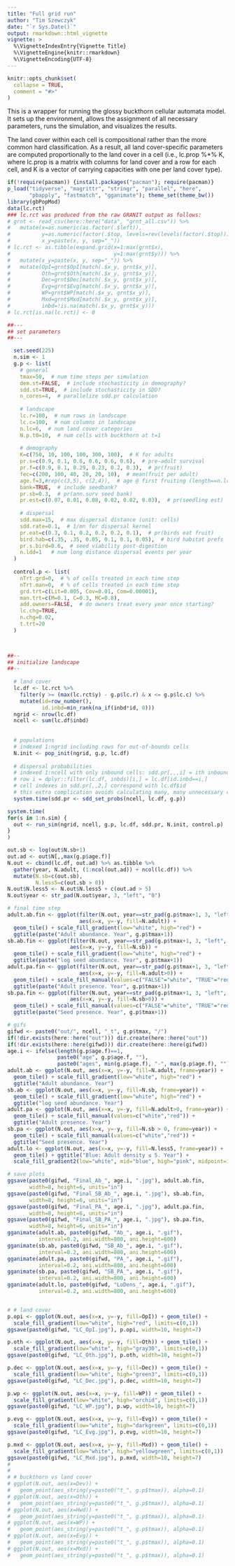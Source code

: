 ```yaml
---
title: "Full grid run"
author: "Tim Szewczyk"
date: "`r Sys.Date()`"
output: rmarkdown::html_vignette
vignette: >
  %\VignetteIndexEntry{Vignette Title}
  %\VignetteEngine{knitr::rmarkdown}
  %\VignetteEncoding{UTF-8}
---
```


```r
knitr::opts_chunk$set(
  collapse = TRUE,
  comment = "#>"
)
```


This is a wrapper for running the glossy buckthorn cellular automata model. It sets up the environment, allows the assignment of all necessary parameters, runs the simulation, and visualizes the results.

The land cover within each cell is compositional rather than the more common hard classification. As a result, all land cover-specific parameters are computed proportionally to the land cover in a cell (i.e., lc.prop %*% K, where lc.prop is a matrix with columns for land cover and a row for each cell, and K is a vector of carrying capacities with one per land cover type).

```r
if(!require(pacman)) {install.packages("pacman"); require(pacman)}
p_load("tidyverse", "magrittr", "stringr", "parallel", "here",
       "pbapply", "fastmatch", "gganimate"); theme_set(theme_bw())
library(gbPopMod)
data(lc.rct)
### lc.rct was produced from the raw GRANIT output as follows:
# grnt <- read_csv(here::here("data", "grnt_all.csv")) %>%
#   mutate(x=as.numeric(as.factor(.$left)),
#          y=as.numeric(factor(.$top, levels=rev(levels(factor(.$top))))),
#          x_y=paste(x, y, sep="_"))
# lc.rct <- as.tibble(expand.grid(x=1:max(grnt$x),
#                                 y=1:max(grnt$y))) %>%
#   mutate(x_y=paste(x, y, sep="_")) %>%
#   mutate(OpI=grnt$OpI[match(.$x_y, grnt$x_y)], 
#          Oth=grnt$Oth[match(.$x_y, grnt$x_y)], 
#          Dec=grnt$Dec[match(.$x_y, grnt$x_y)], 
#          Evg=grnt$Evg[match(.$x_y, grnt$x_y)], 
#          WP=grnt$WP[match(.$x_y, grnt$x_y)], 
#          Mxd=grnt$Mxd[match(.$x_y, grnt$x_y)],
#          inbd=!is.na(match(.$x_y, grnt$x_y)))
# lc.rct[is.na(lc.rct)] <- 0
```


```r
##---
## set parameters
##---

  set.seed(225)
  n.sim <- 1
  g.p <- list(
    # general
    tmax=50,  # num time steps per simulation
    dem.st=FALSE,  # include stochasticity in demography?
    sdd.st=TRUE,  # include stochasticity in SDD?
    n_cores=4,  # parallelize sdd.pr calculation
    
    # landscape
    lc.r=100,  # num rows in landscape
    lc.c=100,  # num columns in landscape
    n.lc=6,  # num land cover categories
    N.p.t0=10,  # num cells with buckthorn at t=1
    
    # demography
    K=c(750, 10, 100, 100, 300, 100),  # K for adults
    pr.s=c(0.9, 0.1, 0.6, 0.6, 0.6, 0.6),  # pre-adult survival
    pr.f=c(0.9, 0.1, 0.29, 0.23, 0.2, 0.3),  # pr(fruit)
    fec=c(200, 100, 40, 20, 20, 10),  # mean(fruit per adult)
    age.f=3,#rep(c(3,5), c(2,4)),  # age @ first fruiting (length==n.lc | 1)
    bank=TRUE,  # include seedbank?
    pr.sb=0.3,  # pr(ann.surv seed bank)
    pr.est=c(0.07, 0.01, 0.08, 0.02, 0.02, 0.03),  # pr(seedling est)
    
    # dispersal
    sdd.max=15,  # max dispersal distance (unit: cells)
    sdd.rate=0.1,  # 1/mn for dispersal kernel
    pr.eat=c(0.3, 0.1, 0.2, 0.2, 0.2, 0.1),  # pr(birds eat fruit)
    bird.hab=c(.35, .35, 0.05, 0.1, 0.1, 0.05),  # bird habitat prefs
    pr.s.bird=0.6,  # seed viability post-digestion
    n.ldd=1   # num long distance dispersal events per year
  )
  
  control.p <- list(
    nTrt.grd=0,  # % of cells treated in each time step
    nTrt.man=0,  # % of cells treated in each time step
    grd.trt=c(Lit=0.005, Cov=0.01, Com=0.00001),
    man.trt=c(M=0.1, C=0.3, MC=0.8),
    add.owners=FALSE,  # do owners treat every year once starting?
    lc.chg=TRUE,
    n.chg=0.02,
    t.trt=20
  )

  

##--
## initialize landscape
##--
  
  # land cover
  lc.df <- lc.rct %>% 
    filter(y >= (max(lc.rct$y) - g.p$lc.r) & x <= g.p$lc.c) %>%
    mutate(id=row_number(), 
           id.inbd=min_rank(na_if(inbd*id, 0)))
  ngrid <- nrow(lc.df)
  ncell <- sum(lc.df$inbd)
    
  
  # populations
  # indexed 1:ngrid including rows for out-of-bounds cells
  N.init <- pop_init(ngrid, g.p, lc.df)
  
  # dispersal probabilities
  # indexed 1:ncell with only inbound cells: sdd.pr[,,,i] = ith inbound cell
  # row i = dplyr::filter(lc.df, inbds)[i,] = lc.df[id.inbd==i,]
  # cell indexes in sdd.pr[,,2,] correspond with lc.df$id
  # this extra complication avoids calculating many, many unnecessary cells
  system.time(sdd.pr <- sdd_set_probs(ncell, lc.df, g.p))
```

```r
system.time(
for(s in 1:n.sim) {
  out <- run_sim(ngrid, ncell, g.p, lc.df, sdd.pr, N.init, control.p)
}
)
```


```r
out.sb <- log(out$N.sb+1)
out.ad <- out$N[,,max(g.p$age.f)]
N.out <- cbind(lc.df, out.ad) %>% as.tibble %>%
  gather(year, N.adult, (1:ncol(out.ad)) + ncol(lc.df)) %>%
  mutate(N.sb=c(out.sb),
         N.less5=c(out.sb > 0))
N.out$N.less5 <- N.out$N.less5 + c(out.ad > 5)
N.out$year <- str_pad(N.out$year, 3, "left", "0")

# final time step
adult.ab.fin <- ggplot(filter(N.out, year==str_pad(g.p$tmax+1, 3, "left", "0")),
                       aes(x=x, y=-y, fill=N.adult)) +
  geom_tile() + scale_fill_gradient(low="white", high="red") +
  ggtitle(paste("Adult abundance. Year", g.p$tmax+1))
sb.ab.fin <- ggplot(filter(N.out, year==str_pad(g.p$tmax+1, 3, "left", "0")), 
                    aes(x=x, y=-y, fill=N.sb)) +
  geom_tile() + scale_fill_gradient(low="white", high="red") +
  ggtitle(paste("log seed abundance. Year", g.p$tmax+1))
adult.pa.fin <- ggplot(filter(N.out, year==str_pad(g.p$tmax+1, 3, "left", "0")), 
                       aes(x=x, y=-y, fill=N.adult>0)) +
  geom_tile() + scale_fill_manual(values=c("FALSE"="white", "TRUE"="red")) + 
  ggtitle(paste("Adult presence. Year", g.p$tmax+1))
sb.pa.fin <- ggplot(filter(N.out, year==str_pad(g.p$tmax+1, 3, "left", "0")), 
                    aes(x=x, y=-y, fill=N.sb>0)) +
  geom_tile() + scale_fill_manual(values=c("FALSE"="white", "TRUE"="red")) +
  ggtitle(paste("Seed presence. Year", g.p$tmax+1))

# gifs
gifwd <- paste0("out/", ncell, "_t", g.p$tmax, "/")
if(!dir.exists(here::here("out"))) dir.create(here::here("out"))
if(!dir.exists(here::here(gifwd))) dir.create(here::here(gifwd))
age.i <- ifelse(length(g.p$age.f)==1, 
                paste0("age", g.p$age.f, ""),
                paste0("ages", min(g.p$age.f), "-", max(g.p$age.f), ""))
adult.ab <- ggplot(N.out, aes(x=x, y=-y, fill=N.adult, frame=year)) + 
  geom_tile() + scale_fill_gradient(low="white", high="red") + 
  ggtitle("Adult abundance. Year")
sb.ab <- ggplot(N.out, aes(x=x, y=-y, fill=N.sb, frame=year)) + 
  geom_tile() + scale_fill_gradient(low="white", high="red") + 
  ggtitle("log seed abundance. Year")
adult.pa <- ggplot(N.out, aes(x=x, y=-y, fill=N.adult>0, frame=year)) + 
  geom_tile() + scale_fill_manual(values=c("white","red")) + 
  ggtitle("Adult presence. Year")
sb.pa <- ggplot(N.out, aes(x=x, y=-y, fill=N.sb > 0, frame=year)) + 
  geom_tile() + scale_fill_manual(values=c("white","red")) + 
  ggtitle("Seed presence. Year")
adult.lo <- ggplot(N.out, aes(x=x, y=-y, fill=N.less5, frame=year)) +
  geom_tile() + ggtitle("Blue: Adult density ≤ 5. Year") + 
  scale_fill_gradient2(low="white", mid="blue", high="pink", midpoint=1)

# save plots
ggsave(paste0(gifwd, "Final_Ab_", age.i, ".jpg"), adult.ab.fin,
       width=8, height=6, units="in")
ggsave(paste0(gifwd, "Final_SB_Ab_", age.i, ".jpg"), sb.ab.fin,
       width=8, height=6, units="in")
ggsave(paste0(gifwd, "Final_PA_", age.i, ".jpg"), adult.pa.fin,
       width=8, height=6, units="in")
ggsave(paste0(gifwd, "Final_SB_PA_", age.i, ".jpg"), sb.pa.fin,
       width=8, height=6, units="in")
gganimate(adult.ab, paste0(gifwd, "Ab_", age.i, ".gif"), 
          interval=0.2, ani.width=800, ani.height=600)
gganimate(sb.ab, paste0(gifwd, "SB_Ab_", age.i, ".gif"),
          interval=0.2, ani.width=800, ani.height=600)
gganimate(adult.pa, paste0(gifwd, "PA_", age.i, ".gif"),
          interval=0.2, ani.width=800, ani.height=600)
gganimate(sb.pa, paste0(gifwd, "SB_PA_", age.i, ".gif"),
          interval=0.2, ani.width=800, ani.height=600)
gganimate(adult.lo, paste0(gifwd, "LoDens_", age.i, ".gif"),
          interval=0.2, ani.width=800, ani.height=600)


# # land cover
p.opi <- ggplot(N.out, aes(x=x, y=-y, fill=OpI)) + geom_tile() +
  scale_fill_gradient(low="white", high="red", limits=c(0,1))
ggsave(paste0(gifwd, "LC_OpI.jpg"), p.opi, width=10, height=7)

p.oth <- ggplot(N.out, aes(x=x, y=-y, fill=Oth)) + geom_tile() +
  scale_fill_gradient(low="white", high="gray30", limits=c(0,1))
ggsave(paste0(gifwd, "LC_Oth.jpg"), p.oth, width=10, height=7)

p.dec <- ggplot(N.out, aes(x=x, y=-y, fill=Dec)) + geom_tile() +
  scale_fill_gradient(low="white", high="green3", limits=c(0,1))
ggsave(paste0(gifwd, "LC_Dec.jpg"), p.dec, width=10, height=7)

p.wp <- ggplot(N.out, aes(x=x, y=-y, fill=WP)) + geom_tile() +
  scale_fill_gradient(low="white", high="orchid", limits=c(0,1))
ggsave(paste0(gifwd, "LC_WP.jpg"), p.wp, width=10, height=7)

p.evg <- ggplot(N.out, aes(x=x, y=-y, fill=Evg)) + geom_tile() +
  scale_fill_gradient(low="white", high="darkgreen", limits=c(0,1))
ggsave(paste0(gifwd, "LC_Evg.jpg"), p.evg, width=10, height=7)

p.mxd <- ggplot(N.out, aes(x=x, y=-y, fill=Mxd)) + geom_tile() +
  scale_fill_gradient(low="white", high="yellowgreen", limits=c(0,1))
ggsave(paste0(gifwd, "LC_Mxd.jpg"), p.mxd, width=10, height=7)
# 
# 
# # buckthorn vs land cover
# ggplot(N.out, aes(x=Dev)) + 
#   geom_point(aes_string(y=paste0("t_", g.p$tmax)), alpha=0.1)
# ggplot(N.out, aes(x=Oth)) + 
#   geom_point(aes_string(y=paste0("t_", g.p$tmax)), alpha=0.1)
# ggplot(N.out, aes(x=Hwd)) + 
#   geom_point(aes_string(y=paste0("t_", g.p$tmax)), alpha=0.1)
# ggplot(N.out, aes(x=WP)) + 
#   geom_point(aes_string(y=paste0("t_", g.p$tmax)), alpha=0.1)
# ggplot(N.out, aes(x=Evg)) + 
#   geom_point(aes_string(y=paste0("t_", g.p$tmax)), alpha=0.1)
# ggplot(N.out, aes(x=Mxd)) + 
#   geom_point(aes_string(y=paste0("t_", g.p$tmax)), alpha=0.1)
```





